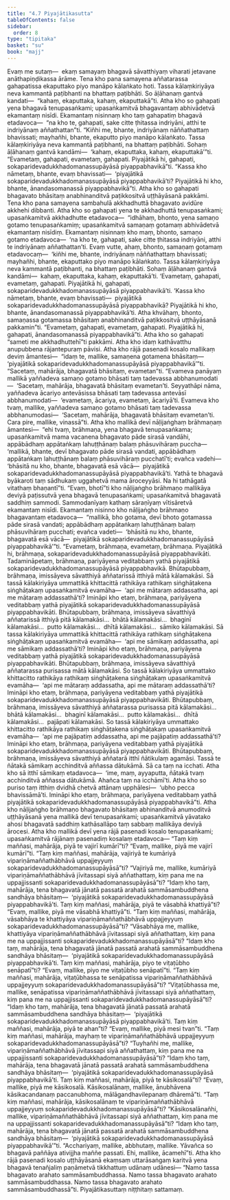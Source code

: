 ```yaml
---
title: "4.7 Piyajātikasutta"
tableOfContents: false
sidebar:
  order: 8
type: "tipitaka"
basket: "su"
book: "majj"
---
```



<DynamicBreadcrumb />

<Division number="353" book="majj">

<Paragraph number="1035" book="majj">
Evaṃ me sutaṃ—  ekaṃ samayaṃ bhagavā sāvatthiyaṃ viharati jetavane anāthapiṇḍikassa ārāme. Tena kho pana samayena aññatarassa gahapatissa ekaputtako piyo manāpo kālaṅkato hoti. Tassa kālaṃkiriyāya neva kammantā paṭibhanti na bhattaṃ paṭibhāti. So āḷāhanaṃ gantvā kandati—  “kahaṃ, ekaputtaka, kahaṃ, ekaputtakā”ti. Atha kho so gahapati yena bhagavā tenupasaṅkami; upasaṅkamitvā bhagavantaṃ abhivādetvā ekamantaṃ nisīdi. Ekamantaṃ nisinnaṃ kho taṃ gahapatiṃ bhagavā etadavoca—  “na kho te, gahapati, sake citte ṭhitassa indriyāni, atthi te indriyānaṃ aññathattan”ti. “Kiñhi me, bhante, indriyānaṃ nāññathattaṃ bhavissati; mayhañhi, bhante, ekaputto piyo manāpo kālaṅkato. Tassa kālaṃkiriyāya neva kammantā paṭibhanti, na bhattaṃ paṭibhāti. Sohaṃ āḷāhanaṃ gantvā kandāmi—  ‘kahaṃ, ekaputtaka, kahaṃ, ekaputtakā’”ti. “Evametaṃ, gahapati, evametaṃ, gahapati. Piyajātikā hi, gahapati, sokaparidevadukkhadomanassupāyāsā piyappabhavikā”ti. “Kassa kho nāmetaṃ, bhante, evaṃ bhavissati—  ‘piyajātikā sokaparidevadukkhadomanassupāyāsā piyappabhavikā’ti? Piyajātikā hi kho, bhante, ānandasomanassā piyappabhavikā”ti. Atha kho so gahapati bhagavato bhāsitaṃ anabhinanditvā paṭikkositvā uṭṭhāyāsanā pakkāmi.
</Paragraph>

</Division>
<Division number="354" book="majj">

<Paragraph number="1036" book="majj">
Tena kho pana samayena sambahulā akkhadhuttā bhagavato avidūre akkhehi dibbanti. Atha kho so gahapati yena te akkhadhuttā tenupasaṅkami; upasaṅkamitvā akkhadhutte etadavoca—  “idhāhaṃ, bhonto, yena samaṇo gotamo tenupasaṅkamiṃ; upasaṅkamitvā samaṇaṃ gotamaṃ abhivādetvā ekamantaṃ nisīdiṃ. Ekamantaṃ nisinnaṃ kho maṃ, bhonto, samaṇo gotamo etadavoca—  ‘na kho te, gahapati, sake citte ṭhitassa indriyāni, atthi te indriyānaṃ aññathattan’ti. Evaṃ vutte, ahaṃ, bhonto, samaṇaṃ gotamaṃ etadavocaṃ—  ‘kiñhi me, bhante, indriyānaṃ nāññathattaṃ bhavissati; mayhañhi, bhante, ekaputtako piyo manāpo kālaṅkato. Tassa kālaṃkiriyāya neva kammantā paṭibhanti, na bhattaṃ paṭibhāti. Sohaṃ āḷāhanaṃ gantvā kandāmi—  kahaṃ, ekaputtaka, kahaṃ, ekaputtakā’ti. ‘Evametaṃ, gahapati, evametaṃ, gahapati. Piyajātikā hi, gahapati, sokaparidevadukkhadomanassupāyāsā piyappabhavikā’ti. ‘Kassa kho nāmetaṃ, bhante, evaṃ bhavissati—  piyajātikā sokaparidevadukkhadomanassupāyāsā piyappabhavikā? Piyajātikā hi kho, bhante, ānandasomanassā piyappabhavikā’ti. Atha khvāhaṃ, bhonto, samaṇassa gotamassa bhāsitaṃ anabhinanditvā paṭikkositvā uṭṭhāyāsanā pakkamin”ti. “Evametaṃ, gahapati, evametaṃ, gahapati. Piyajātikā hi, gahapati, ānandasomanassā piyappabhavikā”ti. Atha kho so gahapati “sameti me akkhadhuttehī”ti pakkāmi. Atha kho idaṃ kathāvatthu anupubbena rājantepuraṃ pāvisi.
</Paragraph>

</Division>
<Division number="355" book="majj">

<Paragraph number="1037" book="majj">
Atha kho rājā pasenadi kosalo mallikaṃ deviṃ āmantesi—  “idaṃ te, mallike, samaṇena gotamena bhāsitaṃ—  ‘piyajātikā sokaparidevadukkhadomanassupāyāsā piyappabhavikā’”ti. “Sacetaṃ, mahārāja, bhagavatā bhāsitaṃ, evametan”ti. “Evameva panāyaṃ mallikā yaññadeva samaṇo gotamo bhāsati taṃ tadevassa abbhanumodati—  ‘Sacetaṃ, mahārāja, bhagavatā bhāsitaṃ evametan’ti. Seyyathāpi nāma, yaññadeva ācariyo antevāsissa bhāsati taṃ tadevassa antevāsī abbhanumodati—  ‘evametaṃ, ācariya, evametaṃ, ācariyā’ti. Evameva kho tvaṃ, mallike, yaññadeva samaṇo gotamo bhāsati taṃ tadevassa abbhanumodasi—  ‘Sacetaṃ, mahārāja, bhagavatā bhāsitaṃ evametan’ti. Cara pire, mallike, vinassā”ti.
</Paragraph>

<Paragraph number="1038" book="majj">
Atha kho mallikā devī nāḷijaṅghaṃ brāhmaṇaṃ āmantesi—  “ehi tvaṃ, brāhmaṇa, yena bhagavā tenupasaṅkama; upasaṅkamitvā mama vacanena bhagavato pāde sirasā vandāhi, appābādhaṃ appātaṅkaṃ lahuṭṭhānaṃ balaṃ phāsuvihāraṃ puccha—  ‘mallikā, bhante, devī bhagavato pāde sirasā vandati, appābādhaṃ appātaṅkaṃ lahuṭṭhānaṃ balaṃ phāsuvihāraṃ pucchatī’ti; evañca vadehi—  ‘bhāsitā nu kho, bhante, bhagavatā esā vācā—  piyajātikā sokaparidevadukkhadomanassupāyāsā piyappabhavikā’ti. Yathā te bhagavā byākaroti taṃ sādhukaṃ uggahetvā mama āroceyyāsi. Na hi tathāgatā vitathaṃ bhaṇantī”ti. “Evaṃ, bhotī”ti kho nāḷijaṅgho brāhmaṇo mallikāya deviyā paṭissutvā yena bhagavā tenupasaṅkami; upasaṅkamitvā bhagavatā saddhiṃ sammodi. Sammodanīyaṃ kathaṃ sāraṇīyaṃ vītisāretvā ekamantaṃ nisīdi. Ekamantaṃ nisinno kho nāḷijaṅgho brāhmaṇo bhagavantaṃ etadavoca—  “mallikā, bho gotama, devī bhoto gotamassa pāde sirasā vandati; appābādhaṃ appātaṅkaṃ lahuṭṭhānaṃ balaṃ phāsuvihāraṃ pucchati; evañca vadeti—  ‘bhāsitā nu kho, bhante, bhagavatā esā vācā—  piyajātikā sokaparidevadukkhadomanassupāyāsā piyappabhavikā’”ti.
</Paragraph>

</Division>
<Division number="356" book="majj">

<Paragraph number="1039" book="majj">
“Evametaṃ, brāhmaṇa, evametaṃ, brāhmaṇa. Piyajātikā hi, brāhmaṇa, sokaparidevadukkhadomanassupāyāsā piyappabhavikāti. Tadamināpetaṃ, brāhmaṇa, pariyāyena veditabbaṃ yathā piyajātikā sokaparidevadukkhadomanassupāyāsā piyappabhavikā. Bhūtapubbaṃ, brāhmaṇa, imissāyeva sāvatthiyā aññatarissā itthiyā mātā kālamakāsi. Sā tassā kālakiriyāya ummattikā khittacittā rathikāya rathikaṃ siṅghāṭakena siṅghāṭakaṃ upasaṅkamitvā evamāha—  ‘api me mātaraṃ addassatha, api me mātaraṃ addassathā’ti? Imināpi kho etaṃ, brāhmaṇa, pariyāyena veditabbaṃ yathā piyajātikā sokaparidevadukkhadomanassupāyāsā piyappabhavikāti.
</Paragraph>

<Paragraph number="1040" book="majj">
Bhūtapubbaṃ, brāhmaṇa, imissāyeva sāvatthiyā aññatarissā itthiyā pitā kālamakāsi…  bhātā kālamakāsi…  bhaginī kālamakāsi…  putto kālamakāsi…  dhītā kālamakāsi…  sāmiko kālamakāsi. Sā tassa kālakiriyāya ummattikā khittacittā rathikāya rathikaṃ siṅghāṭakena siṅghāṭakaṃ upasaṅkamitvā evamāha—  ‘api me sāmikaṃ addassatha, api me sāmikaṃ addassathā’ti? Imināpi kho etaṃ, brāhmaṇa, pariyāyena veditabbaṃ yathā piyajātikā sokaparidevadukkhadomanassupāyāsā piyappabhavikāti.
</Paragraph>

<Paragraph number="1041" book="majj">
Bhūtapubbaṃ, brāhmaṇa, imissāyeva sāvatthiyā aññatarassa purisassa mātā kālamakāsi. So tassā kālakiriyāya ummattako khittacitto rathikāya rathikaṃ siṅghāṭakena siṅghāṭakaṃ upasaṅkamitvā evamāha—  ‘api me mātaraṃ addassatha, api me mātaraṃ addassathā’ti? Imināpi kho etaṃ, brāhmaṇa, pariyāyena veditabbaṃ yathā piyajātikā sokaparidevadukkhadomanassupāyāsā piyappabhavikāti.
</Paragraph>

<Paragraph number="1042" book="majj">
Bhūtapubbaṃ, brāhmaṇa, imissāyeva sāvatthiyā aññatarassa purisassa pitā kālamakāsi…  bhātā kālamakāsi…  bhaginī kālamakāsi…  putto kālamakāsi…  dhītā kālamakāsi…  pajāpati kālamakāsi. So tassā kālakiriyāya ummattako khittacitto rathikāya rathikaṃ siṅghāṭakena siṅghāṭakaṃ upasaṅkamitvā evamāha—  ‘api me pajāpatiṃ addassatha, api me pajāpatiṃ addassathā’ti? Imināpi kho etaṃ, brāhmaṇa, pariyāyena veditabbaṃ yathā piyajātikā sokaparidevadukkhadomanassupāyāsā piyappabhavikāti.
</Paragraph>

<Paragraph number="1043" book="majj">
Bhūtapubbaṃ, brāhmaṇa, imissāyeva sāvatthiyā aññatarā itthī ñātikulaṃ agamāsi. Tassā te ñātakā sāmikaṃ acchinditvā aññassa dātukāmā. Sā ca taṃ na icchati. Atha kho sā itthī sāmikaṃ etadavoca—  ‘ime, maṃ, ayyaputta, ñātakā tvaṃ acchinditvā aññassa dātukāmā. Ahañca taṃ na icchāmī’ti. Atha kho so puriso taṃ itthiṃ dvidhā chetvā attānaṃ upphālesi—  ‘ubho pecca bhavissāmā’ti. Imināpi kho etaṃ, brāhmaṇa, pariyāyena veditabbaṃ yathā piyajātikā sokaparidevadukkhadomanassupāyāsā piyappabhavikā”ti.
</Paragraph>

</Division>
<Division number="357" book="majj">

<Paragraph number="1044" book="majj">
Atha kho nāḷijaṅgho brāhmaṇo bhagavato bhāsitaṃ abhinanditvā anumoditvā uṭṭhāyāsanā yena mallikā devī tenupasaṅkami; upasaṅkamitvā yāvatako ahosi bhagavatā saddhiṃ kathāsallāpo taṃ sabbaṃ mallikāya deviyā ārocesi. Atha kho mallikā devī yena rājā pasenadi kosalo tenupasaṅkami; upasaṅkamitvā rājānaṃ pasenadiṃ kosalaṃ etadavoca—
</Paragraph>

<Paragraph number="1045" book="majj">
“Taṃ kiṃ maññasi, mahārāja, piyā te vajirī kumārī”ti? “Evaṃ, mallike, piyā me vajirī kumārī”ti. “Taṃ kiṃ maññasi, mahārāja, vajiriyā te kumāriyā vipariṇāmaññathābhāvā uppajjeyyuṃ sokaparidevadukkhadomanassupāyāsā”ti? “Vajiriyā me, mallike, kumāriyā vipariṇāmaññathābhāvā jīvitassapi siyā aññathattaṃ, kiṃ pana me na uppajjissanti sokaparidevadukkhadomanassupāyāsā”ti? “Idaṃ kho taṃ, mahārāja, tena bhagavatā jānatā passatā arahatā sammāsambuddhena sandhāya bhāsitaṃ—  ‘piyajātikā sokaparidevadukkhadomanassupāyāsā piyappabhavikā’ti.
</Paragraph>

<Paragraph number="1046" book="majj">
Taṃ kiṃ maññasi, mahārāja, piyā te vāsabhā khattiyā”ti? “Evaṃ, mallike, piyā me vāsabhā khattiyā”ti. “Taṃ kiṃ maññasi, mahārāja, vāsabhāya te khattiyāya vipariṇāmaññathābhāvā uppajjeyyuṃ sokaparidevadukkhadomanassupāyāsā”ti? “Vāsabhāya me, mallike, khattiyāya vipariṇāmaññathābhāvā jīvitassapi siyā aññathattaṃ, kiṃ pana me na uppajjissanti sokaparidevadukkhadomanassupāyāsā”ti? “Idaṃ kho taṃ, mahārāja, tena bhagavatā jānatā passatā arahatā sammāsambuddhena sandhāya bhāsitaṃ—  ‘piyajātikā sokaparidevadukkhadomanassupāyāsā piyappabhavikā’ti.
</Paragraph>

<Paragraph number="1047" book="majj">
Taṃ kiṃ maññasi, mahārāja, piyo te viṭaṭūbho senāpatī”ti? “Evaṃ, mallike, piyo me viṭaṭūbho senāpatī”ti. “Taṃ kiṃ maññasi, mahārāja, viṭaṭūbhassa te senāpatissa vipariṇāmaññathābhāvā uppajjeyyuṃ sokaparidevadukkhadomanassupāyāsā”ti? “Viṭaṭūbhassa me, mallike, senāpatissa vipariṇāmaññathābhāvā jīvitassapi siyā aññathattaṃ, kiṃ pana me na uppajjissanti sokaparidevadukkhadomanassupāyāsā”ti? “Idaṃ kho taṃ, mahārāja, tena bhagavatā jānatā passatā arahatā sammāsambuddhena sandhāya bhāsitaṃ—  ‘piyajātikā sokaparidevadukkhadomanassupāyāsā piyappabhavikā’ti.
</Paragraph>

<Paragraph number="1048" book="majj">
Taṃ kiṃ maññasi, mahārāja, piyā te ahan”ti? “Evaṃ, mallike, piyā mesi tvan”ti. “Taṃ kiṃ maññasi, mahārāja, mayhaṃ te vipariṇāmaññathābhāvā uppajjeyyuṃ sokaparidevadukkhadomanassupāyāsā”ti? “Tuyhañhi me, mallike, vipariṇāmaññathābhāvā jīvitassapi siyā aññathattaṃ, kiṃ pana me na uppajjissanti sokaparidevadukkhadomanassupāyāsā”ti? “Idaṃ kho taṃ, mahārāja, tena bhagavatā jānatā passatā arahatā sammāsambuddhena sandhāya bhāsitaṃ—  ‘piyajātikā sokaparidevadukkhadomanassupāyāsā piyappabhavikā’ti.
</Paragraph>

<Paragraph number="1049" book="majj">
Taṃ kiṃ maññasi, mahārāja, piyā te kāsikosalā”ti? “Evaṃ, mallike, piyā me kāsikosalā. Kāsikosalānaṃ, mallike, ānubhāvena kāsikacandanaṃ paccanubhoma, mālāgandhavilepanaṃ dhāremā”ti. “Taṃ kiṃ maññasi, mahārāja, kāsikosalānaṃ te vipariṇāmaññathābhāvā uppajjeyyuṃ sokaparidevadukkhadomanassupāyāsā”ti? “Kāsikosalānañhi, mallike, vipariṇāmaññathābhāvā jīvitassapi siyā aññathattaṃ, kiṃ pana me na uppajjissanti sokaparidevadukkhadomanassupāyāsā”ti? “Idaṃ kho taṃ, mahārāja, tena bhagavatā jānatā passatā arahatā sammāsambuddhena sandhāya bhāsitaṃ—  ‘piyajātikā sokaparidevadukkhadomanassupāyāsā piyappabhavikā’”ti.
</Paragraph>

<Paragraph number="1050" book="majj">
“Acchariyaṃ, mallike, abbhutaṃ, mallike. Yāvañca so bhagavā paññāya ativijjha maññe passati. Ehi, mallike, ācamehī”ti. Atha kho rājā pasenadi kosalo uṭṭhāyāsanā ekaṃsaṃ uttarāsaṅgaṃ karitvā yena bhagavā tenañjaliṃ paṇāmetvā tikkhattuṃ udānaṃ udānesi—
</Paragraph>

<Paragraph number="1051" book="majj">
“Namo tassa bhagavato arahato sammāsambuddhassa.
</Paragraph>

<Paragraph number="1052" book="majj">
Namo tassa bhagavato arahato sammāsambuddhassa.
</Paragraph>

<Paragraph number="1053" book="majj">
Namo tassa bhagavato arahato sammāsambuddhassā”ti.

</Paragraph>
</Division>

<Paragraph number="1054" type="center" book="majj">
Piyajātikasuttaṃ niṭṭhitaṃ sattamaṃ.
</Paragraph>